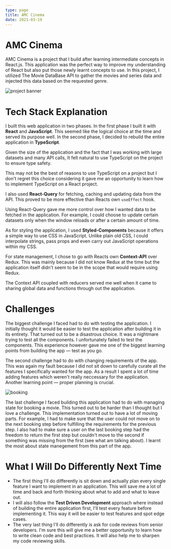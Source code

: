 ```yaml
---
type: page
title: AMC Cinema
date: 2021-03-19
---
```


# AMC Cinema

AMC Cinema is a project that I build after learning intermediate concepts in React.js. This application was the perfect way to improve my understanding of React but also put those newly learnt concepts to use. In this project, I utilized The Movie DataBase API to gather the movies and series data and injected this data based on the requested genre.

<img src="/images/banner.png" alt="project banner" />

# Tech Stack Explanation

I built this web application in two phases. In the first phase I built it with **React** and **JavaScript**. This seemed like the logical choice at the time and served its purpose well. In the second phase, I decided to rebuild the entire application in **TypeScript**.

Given the size of the application and the fact that I was working with large datasets and many API calls, It felt natural to use TypeScript on the project to ensure type safety.

This may not be the best of reasons to use TypeScript on a project but I don't regret this choice considering it gave me an opportunity to learn how to implement TypeScript on a React project.

I also used **React-Query** for fetching, caching and updating data from the API. This proved to be more effective than Reacts own `useEffect` hook.

Using React-Query gave me more control over how I wanted data to be fetched in the application. For example, I could choose to update certain datasets only when the window reloads or after a certain amount of time.

As for styling the application, I used **Styled-Components** because it offers a simple way to use CSS in JavaScript. Unlike plain old CSS, I could interpolate strings, pass props and even carry out JavaScript operations within my CSS.

For state management, I chose to go with Reacts own **Context-API** over Redux. This was mainly because I did not know Redux at the time but the application itself didn't seem to be in the scope that would require using Redux.

The Context API coupled with reducers served me well when it came to sharing global data and functions through out the application.

# Challenges

The biggest challenge I faced had to do with testing the application. I initially thought it would be easier to test the application after building it in its entirety. That turned out to be a disastrous choice. It was a nightmare trying to test all the components. I unfortunately failed to test the components. This experience however gave me one of the biggest learning points from building the app — test as you go.

The second challenge had to do with changing requirements of the app. This was again my fault because I did not sit down to carefully curate all the features I specifically wanted for the app. As a result I spent a lot of time adding features which weren't really neccessary for the application. Another learning point — proper planning is crucial.

<img src="/images/movies.png" alt="booking" />

The last challenge I faced building this application had to do with managing state for booking a movie. This turned out to be harder than I thought but I love a challenge. This implementation turned out to have a lot of moving parts. For example, I had to make sure that the user could not move on to the next booking step before fulfilling the requirements for the previous step. I also had to make sure a user on the last booking step had the freedom to return the first step but couldn't move to the second if something was missing from the first (see what am talking about). I learnt the most about state manegement from this part of the app.

# What I Will Do Differently Next Time

- The first thing I'll do differently is sit down and actually plan every single feature I want to implement in an application. This will save me a lot of time and back and forth thinking about what to add and what to leave out.
- I will also follow the **Test Driven Development** approach where instead of building the entire application first, I'll test every feature before implementing it. This way it will be easier to test features and spot edge cases.
- The very last thing I'll do differently is ask for code reviews from senior developers. I'm sure this will give me a better opportunity to learn how to write clean code and best practices. It will also help me to sharpen my code reviewing skills.
